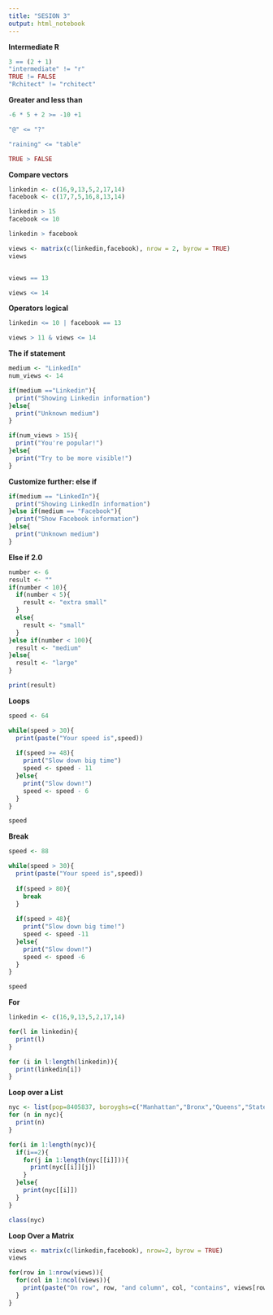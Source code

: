 ```yaml
---
title: "SESION 3"
output: html_notebook
---
```


**Intermediate R**
```r

3 == (2 + 1)
"intermediate" != "r"
TRUE != FALSE
"Rchitect" != "rchitect"

```
**Greater and less than**
```r
-6 * 5 + 2 >= -10 +1 

"@" <= "?"

"raining" <= "table"

TRUE > FALSE

```
**Compare vectors**
```r
linkedin <- c(16,9,13,5,2,17,14)
facebook <- c(17,7,5,16,8,13,14)

linkedin > 15
facebook <= 10

linkedin > facebook

views <- matrix(c(linkedin,facebook), nrow = 2, byrow = TRUE)
views


views == 13

views <= 14

```
**Operators logical** 
```r

linkedin <= 10 | facebook == 13

views > 11 & views <= 14

```
**The if statement**
```r

medium <- "LinkedIn"
num_views <- 14

if(medium =="Linkedin"){
  print("Showing Linkedin information")
}else{
  print("Unknown medium")
}

if(num_views > 15){
  print("You're popular!")
}else{
  print("Try to be more visible!")
}
```
**Customize further: else if**
```r
if(medium == "LinkedIn"){
  print("Showing LinkedIn information")
}else if(medium == "Facebook"){
  print("Show Facebook information")
}else{
  print("Unknown medium")
}
```
**Else if 2.0**
```r
number <- 6
result <- ""
if(number < 10){
  if(number < 5){
    result <- "extra small"
  }
  else{
    result <- "small"
  }
}else if(number < 100){
  result <- "medium"
}else{
  result <- "large"
}

print(result)
```
**Loops**
```r
speed <- 64

while(speed > 30){
  print(paste("Your speed is",speed))
  
  if(speed >= 48){
    print("Slow down big time")
    speed <- speed - 11
  }else{
    print("Slow down!")
    speed <- speed - 6
  }
}

speed
```
**Break**
```r
speed <- 88

while(speed > 30){
  print(paste("Your speed is",speed))
  
  if(speed > 80){
    break
  }
  
  if(speed > 48){
    print("Slow down big time!")
    speed <- speed -11
  }else{
    print("Slow down!")
    speed <- speed -6
  }
}

speed
```




**For**
```r
linkedin <- c(16,9,13,5,2,17,14)

for(l in linkedin){
  print(l)
}

for (i in l:length(linkedin)){
  print(linkedin[i])
}
```
**Loop over a List**
```r

nyc <- list(pop=8405837, boroyghs=c("Manhattan","Bronx","Queens","Staten Island"), capital=FALSE)
for (n in nyc){
  print(n)
}

for(i in 1:length(nyc)){
  if(i==2){
    for(j in 1:length(nyc[[i]])){
      print(nyc[[i]][j]) 
    }
  }else{
    print(nyc[[i]])
  }
}

class(nyc)
```
**Loop Over a Matrix**

```r

views <- matrix(c(linkedin,facebook), nrow=2, byrow = TRUE)
views

for(row in 1:nrow(views)){
  for(col in 1:ncol(views)){
    print(paste("On row", row, "and column", col, "contains", views[row,col]))
  }
}
```




